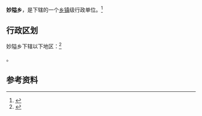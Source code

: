 {{中国乡级行政区|52/06/28/207/000}}

'''妙隘乡'''，是{{PRC admin/fullname|52/06/28/207/000|3}}下辖的一个[[乡镇|乡镇]]级行政单位。<ref>{{PRC admin/ref sgc|{{PRC admin/parent|52/06/28/207/000}}}}</ref>

== 行政区划 ==

妙隘乡下辖以下地区：<ref>{{PRC admin/ref sgc|52/06/28/207/000}}</ref>

{{PRC admin/children|52/06/28/207/000}}。

== 参考资料 ==

{{reflist}}

{{行政区划小作品}}
{{PRC admin/navcat|52/06/28/207/000}}